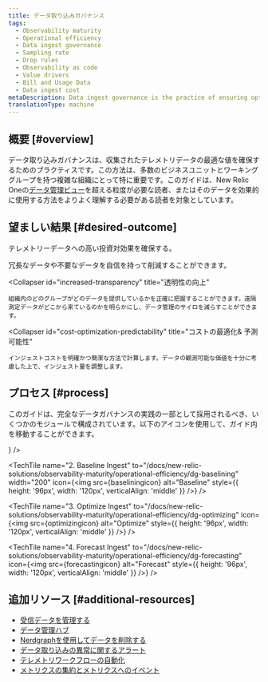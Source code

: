 ```yaml
---
title: データ取り込みガバナンス
tags:
  - Observability maturity
  - Operational efficiency
  - Data ingest governance
  - Sampling rate
  - Drop rules
  - Observability as code
  - Value drivers
  - Bill and Usage Data
  - Data ingest cost
metaDescription: Data ingest governance is the practice of ensuring optimal value for telemetry data collected.
translationType: machine
---
```






## 概要 [#overview]

データ取り込みガバナンスは、収集されたテレメトリデータの最適な値を確保するためのプラクティスです。この方法は、多数のビジネスユニットとワーキンググループを持つ複雑な組織にとって特に重要です。このガイドは、New Relic Oneの[データ管理ビュー](/docs/data-apis/manage-data/manage-your-data/)を超える粒度が必要な読者、またはそのデータを効果的に使用する方法をよりよく理解する必要がある読者を対象としています。

## 望ましい結果 [#desired-outcome]

テレメトリーデータへの高い投資対効果を確保する。

<CollapserGroup>
  <Collapser
    id="noise-reduction"
    title="ノイズの低減"
  >
    冗長なデータや不要なデータを自信を持って削減することができます。
  </Collapser>

  <Collapser
    id="increased-transparency"
    title="透明性の向上"
  >
    組織内のどのグループがどのデータを提供しているかを正確に把握することができます。遠隔測定データがどこから来ているのかを明らかにし、データ管理のサイロを減らすことができます。
  </Collapser>

  <Collapser
    id="cost-optimization-predictability"
    title="コストの最適化& 予測可能性"
  >
    インジェストコストを明確かつ簡潔な方法で計算します。データの観測可能な価値を十分に考慮した上で、インジェスト量を調整します。
  </Collapser>
</CollapserGroup>

## プロセス [#process]

このガイドは、完全なデータガバナンスの実践の一部として採用されるべき、いくつかのモジュールで構成されています。以下のアイコンを使用して、ガイド内を移動することができます。

<TechTileGrid>
  <TechTile
    name="1. Roles & Practices"
    to="/docs/new-relic-solutions/observability-maturity/operational-efficiency/dg-coe"
    icon={<img src={rolespracticesicon} alt="Roles_and_Practices" style={{ height: '96px', width: '120px', verticalAlign: 'middle'}} />}
  />

  <TechTile
    name="2. Baseline Ingest"
    to="/docs/new-relic-solutions/observability-maturity/operational-efficiency/dg-baselining"
    width="200"
    icon={<img src={baseliningicon} alt="Baseline" style={{ height: '96px', width: '120px', verticalAlign: 'middle' }} />}
  />

  <TechTile
    name="3. Optimize Ingest"
    to="/docs/new-relic-solutions/observability-maturity/operational-efficiency/dg-optimizing"
    icon={<img src={optimizingicon} alt="Optimize" style={{ height: '96px', width: '120px', verticalAlign: 'middle' }} />}
  />

  <TechTile
    name="4. Forecast Ingest"
    to="/docs/new-relic-solutions/observability-maturity/operational-efficiency/dg-forecasting"
    icon={<img src={forecastingicon} alt="Forecast" style={{ height: '96px', width: '120px', verticalAlign: 'middle' }} />}
  />
</TechTileGrid>

## 追加リソース [#additional-resources]

* [受信データを管理する](/docs/data-apis/manage-data/manage-data-coming-new-relic/)
* [データ管理ハブ](/docs/data-apis/manage-data/manage-your-data/)
* [Nerdgraphを使用してデータを削除する](/docs/data-apis/manage-data/drop-data-using-nerdgraph/)
* [データ取り込みの異常に関するアラート](/docs/accounts/accounts-billing/new-relic-one-pricing-billing/usage-queries-alerts/)
* [テレメトリワークフローの自動化](https://developer.newrelic.com/automate-workflows/)
* [メトリクスの集約とメトリクスへのイベント](/docs/data-apis/convert-to-metrics/create-metrics-other-data-types/)